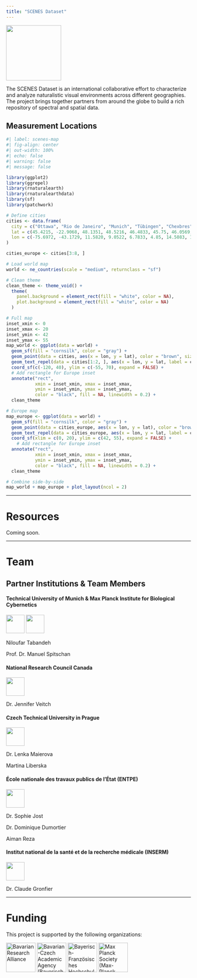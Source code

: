 ```yaml
---
title: "SCENES Dataset"
---
```



![](assets/logo-scenes.png){height=150}

The SCENES Dataset is an international collaborative effort to characterize and analyze naturalistic visual environments across different geographies. The project brings together partners from around the globe to build a rich repository of spectral and spatial data.

## Measurement Locations

```r
#| label: scenes-map
#| fig-align: center
#| out-width: 100%
#| echo: false
#| warning: false
#| message: false

library(ggplot2)
library(ggrepel)
library(rnaturalearth)
library(rnaturalearthdata)
library(sf)
library(patchwork)

# Define cities
cities <- data.frame(
  city = c("Ottawa", "Rio de Janeiro", "Munich", "Tübingen", "Chexbres", "Lyon", "Ljubljana", "Prague"),
  lat = c(45.4215, -22.9068, 48.1351, 48.5216, 46.4833, 45.75, 46.0569, 50.0755),
  lon = c(-75.6972, -43.1729, 11.5820, 9.0522, 6.7833, 4.85, 14.5083, 14.4378)
)

cities_europe <- cities[3:8, ]

# Load world map
world <- ne_countries(scale = "medium", returnclass = "sf")

# Clean theme
clean_theme <- theme_void() +
  theme(
    panel.background = element_rect(fill = "white", color = NA),
    plot.background = element_rect(fill = "white", color = NA)
  )

# Full map
inset_xmin <- 0
inset_xmax <- 20
inset_ymin <- 42
inset_ymax <- 55
map_world <- ggplot(data = world) +
  geom_sf(fill = "cornsilk", color = "gray") +
  geom_point(data = cities, aes(x = lon, y = lat), color = "brown", size = 1) +
  geom_text_repel(data = cities[1:2, ], aes(x = lon, y = lat, label = city), size = 3) +
  coord_sf(c(-120, 40), ylim = c(-55, 70), expand = FALSE) +
  # Add rectangle for Europe inset
  annotate("rect",
           xmin = inset_xmin, xmax = inset_xmax,
           ymin = inset_ymin, ymax = inset_ymax,
           color = "black", fill = NA, linewidth = 0.2) +
  clean_theme

# Europe map
map_europe <- ggplot(data = world) +
  geom_sf(fill = "cornsilk", color = "gray") +
  geom_point(data = cities_europe, aes(x = lon, y = lat), color = "brown", size = 1) +
  geom_text_repel(data = cities_europe, aes(x = lon, y = lat, label = city), size = 3) +
  coord_sf(xlim = c(0, 20), ylim = c(42, 55), expand = FALSE) +
    # Add rectangle for Europe inset
  annotate("rect",
           xmin = inset_xmin, xmax = inset_xmax,
           ymin = inset_ymin, ymax = inset_ymax,
           color = "black", fill = NA, linewidth = 0.2) +
  clean_theme

# Combine side-by-side
map_world + map_europe + plot_layout(ncol = 2)

```


---

# Resources

Coming soon.

---

# Team

## Partner Institutions & Team Members

#### Technical University of Munich & Max Planck Institute for Biological Cybernetics

![](assets/logo-tum.png){height=50}
![](assets/logo-mpi.png){height=50}

Niloufar Tabandeh

Prof. Dr. Manuel Spitschan

#### National Research Council Canada

![](assets/logo-nrc.png){height=50}

Dr. Jennifer Veitch

#### Czech Technical University in Prague

![](assets/logo-cvut.jpg){height=50}

Dr. Lenka Maierova

Martina Liberska

#### École nationale des travaux publics de l'État (ENTPE)

![](assets/logo-entpe.jpg){height=50}

Dr. Sophie Jost

Dr. Dominique Dumortier

Aiman Reza

#### Institut national de la santé et de la recherche médicale (INSERM)

![](assets/logo-inserm.png){height=50}

Dr. Claude Gronfier

---

# Funding

This project is supported by the following organizations:

[![Bavarian Research Alliance](assets/logo-bayfor.png){height=80}](https://www.bayfor.org/)
[![Bavarian-Czech Academic Agency (Bayerisch-Tschechische Hochschulagentur, BTHA)](assets/logo-btha.png){height=80}](https://www.btha.cz/)
[![Bayerisch-Französisches Hochschulzentrum / Centre de coopération universitaire franco-bavarois](assets/logo-bayfrance.png){height=80}](https://www.bayern-france.org/)
[![Max Planck Society (Max-Planck-Gesellschaft)](assets/logo-mpg.png){height=80}](https://www.mpg.de/)

